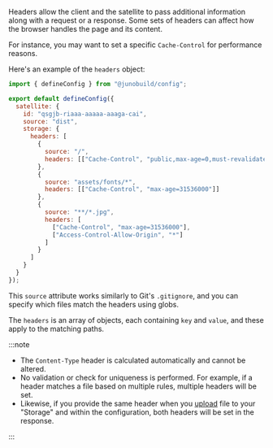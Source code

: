 Headers allow the client and the satellite to pass additional information along with a request or a response. Some sets of headers can affect how the browser handles the page and its content.

For instance, you may want to set a specific `Cache-Control` for performance reasons.

Here's an example of the `headers` object:

```javascript
import { defineConfig } from "@junobuild/config";

export default defineConfig({
  satellite: {
    id: "qsgjb-riaaa-aaaaa-aaaga-cai",
    source: "dist",
    storage: {
      headers: [
        {
          source: "/",
          headers: [["Cache-Control", "public,max-age=0,must-revalidate"]]
        },
        {
          source: "assets/fonts/*",
          headers: [["Cache-Control", "max-age=31536000"]]
        },
        {
          source: "**/*.jpg",
          headers: [
            ["Cache-Control", "max-age=31536000"],
            ["Access-Control-Allow-Origin", "*"]
          ]
        }
      ]
    }
  }
});
```

This `source` attribute works similarly to Git's `.gitignore`, and you can specify which files match the headers using globs.

The `headers` is an array of objects, each containing `key` and `value`, and these apply to the matching paths.

:::note

- The `Content-Type` header is calculated automatically and cannot be altered.
- No validation or check for uniqueness is performed. For example, if a header matches a file based on multiple rules, multiple headers will be set.
- Likewise, if you provide the same header when you [upload](https://juno.build/docs/build/storage#upload-asset) file to your "Storage" and within the configuration, both headers will be set in the response.

:::
